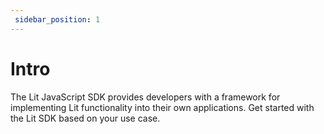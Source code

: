 ```yaml
--- 
 sidebar_position: 1
--- 
```



# Intro

The Lit JavaScript SDK provides developers with a framework for implementing Lit functionality into their own applications.
Get started with the Lit SDK based on your use case. 

<QuickStartSection title="Quick Start"></QuickStartSection>

<AccessControlSection title="Access Control"></AccessControlSection>

<LitActionsSection title="Working with Lit Actions"></LitActionsSection>

<ResourcesSection title="Resources"></ResourcesSection>